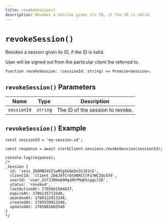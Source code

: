 ```yaml
---
title: revokeSession()
description: Revokes a session given its ID, if the ID is valid.
---
```


# `revokeSession()`

Revokes a session given its ID, if the ID is valid.

User will be signed out from the particular client the referred to.

```tsx
function revokeSession: (sessionId: string) => Promise<Session>;
```

## `revokeSession()` Parameters

| Name | Type | Description |
| --- | --- | --- |
| `sessionId` | `string` | The ID of the session to revoke. |

## `revokeSession()` Example

```tsx
const sessionId = 'my-session-id';

const response = await clerkClient.sessions.revokeSession(sessionId);

console.log(response);
/* 
_Session {
  id: 'sess_2b6M8I4VZ1wMtgXGQeDe3SJD3cG',
  clientId: 'client_2b6J9fCrQt0KRCCtFu7WCIQvSfd',
  userId: 'user_2V7JJKmoA9HqzHhfMqK5cpgLl56',
  status: 'revoked',
  lastActiveAt: 1705601584837,
  expireAt: 1706135713248,
  abandonAt: 1708122913248,
  createdAt: 1705530913248,
  updatedAt: 1705601602540
}
*/
```
